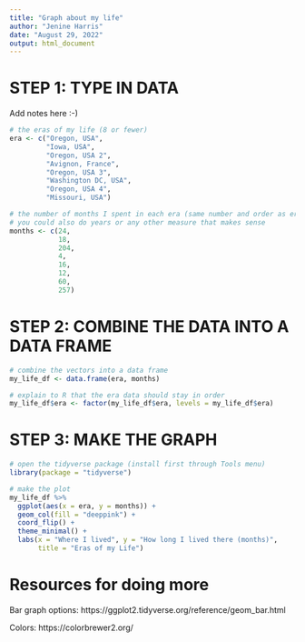 ```yaml
---
title: "Graph about my life"
author: "Jenine Harris"
date: "August 29, 2022"
output: html_document
---
```


# STEP 1: TYPE IN DATA

Add notes here :-)

```r
# the eras of my life (8 or fewer)
era <- c("Oregon, USA",
         "Iowa, USA",
         "Oregon, USA 2",
         "Avignon, France",
         "Oregon, USA 3",
         "Washington DC, USA",
         "Oregon, USA 4",
         "Missouri, USA")

# the number of months I spent in each era (same number and order as eras)
# you could also do years or any other measure that makes sense
months <- c(24,
            18,
            204,
            4,
            16,
            12,
            60,
            257)
```

# STEP 2: COMBINE THE DATA INTO A DATA FRAME

```r
# combine the vectors into a data frame
my_life_df <- data.frame(era, months)

# explain to R that the era data should stay in order
my_life_df$era <- factor(my_life_df$era, levels = my_life_df$era)
```

# STEP 3: MAKE THE GRAPH

```r
# open the tidyverse package (install first through Tools menu)
library(package = "tidyverse")

# make the plot
my_life_df %>% 
  ggplot(aes(x = era, y = months)) +
  geom_col(fill = "deeppink") +
  coord_flip() +
  theme_minimal() +
  labs(x = "Where I lived", y = "How long I lived there (months)",
       title = "Eras of my Life")
```

# Resources for doing more

Bar graph options: https://ggplot2.tidyverse.org/reference/geom_bar.html

Colors: https://colorbrewer2.org/
  
  


